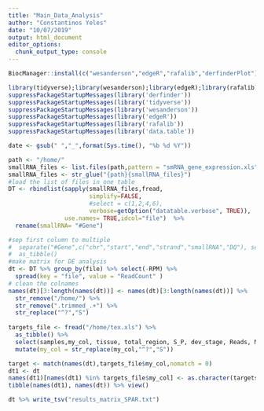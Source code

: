 ```yaml
---
title: "Main_Data_Analysis"
author: "Constantinos Yeles"
date: "10/07/2019"
output: html_document
editor_options: 
  chunk_output_type: console
---
```


```r
BiocManager::install(c("wesanderson","edgeR","rafalib","derfinderPlot"))

```

```r
library(tidyverse);library(wesanderson);library(edgeR);library(rafalib)
suppressPackageStartupMessages(library('derfinder'))
suppressPackageStartupMessages(library('tidyverse'))
suppressPackageStartupMessages(library('wesanderson'))
suppressPackageStartupMessages(library('edgeR'))
suppressPackageStartupMessages(library('rafalib'))
suppressPackageStartupMessages(library('data.table'))
```

```r
date <- gsub(" ","_",format(Sys.time(), "%b %d %Y"))
```


```r
path <- "/home/"
smallRNA_files <- list.files(path,pattern = "smRNA_gene_expression.xls", recursive = TRUE)
smallRNA_files <- str_glue("{path}{smallRNA_files}")
#load the list of files in one table
DT <- rbindlist(sapply(smallRNA_files,fread,
                       simplify=FALSE,
                       #select = c(1,2,4,6),
                       verbose=getOption("datatable.verbose", TRUE)),
                use.names= TRUE,idcol="file")  %>%
  rename(smallRNA= "#Gene")

#sep first column to multiple
#  separate("#Gene",c("chr","start","end","strand","smallRNA","DQ"), sep = ":") %>% 
#  as_tibble()
#make matrix for DE analysis
dt <- DT %>% group_by(file) %>% select(-RPM) %>%
  spread(key = "file", value = "ReadCount" )
# clean the colnames
names(dt)[3:length(names(dt))] <- names(dt)[3:length(names(dt))] %>% 
  str_remove("/home/") %>% 
  str_remove(".trimmed_.+") %>% 
  str_replace("^?","S")
  
targets_file <- fread("/home/tex.xls") %>% 
  as_tibble() %>% 
  select(samples,my_col, tissue, total_region, S_P, dev_stage, Reads, Note, Sample_ID, Sex, Years) %>% 
  mutate(my_col = str_replace(my_col,"^?","S"))

target <- match(names(dt),targets_file$my_col,nomatch = 0)
dt1 <- dt
names(dt1)[names(dt1) %in% targets_file$my_col] <- as.character(targets_file$my_col[target])
tibble(names(dt1), names(dt)) %>% view()

dt %>% write_tsv("results_matrix_SPAR.txt")
```


